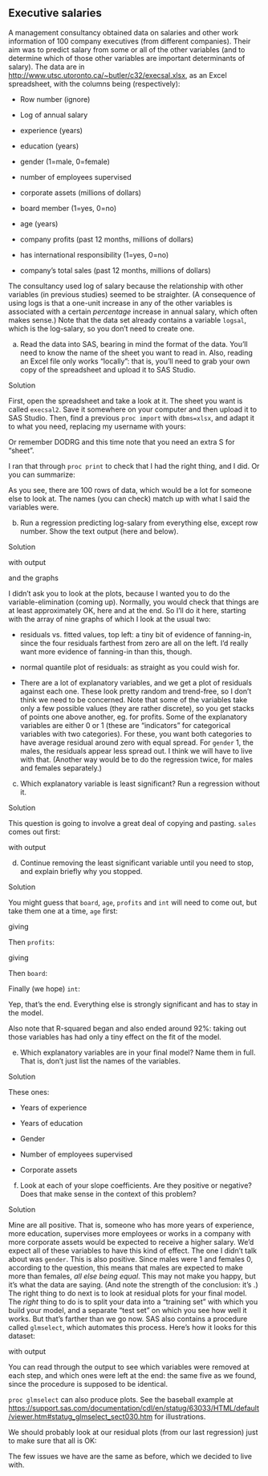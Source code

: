 ##  Executive salaries


 A management consultancy obtained data on salaries and other
work information of 100 company executives (from different
companies). Their aim was to predict salary from some or all of the
other variables (and to determine which of those other variables are
important determinants of salary). The data are in
[http://www.utsc.utoronto.ca/~butler/c32/execsal.xlsx](http://www.utsc.utoronto.ca/~butler/c32/execsal.xlsx), as an
Excel spreadsheet, with the
columns being (respectively):



* Row number (ignore)

* Log of annual salary

* experience (years)

* education (years)


* gender (1=male, 0=female)

* number of employees supervised

* corporate assets (millions of dollars)


* board member (1=yes, 0=no)

* age (years)

* company profits (past 12 months, millions of dollars)

* has international responsibility (1=yes, 0=no)


* company's total sales (past 12 months, millions of dollars)


The consultancy used log of salary because the relationship with other
variables (in previous studies) seemed to be straighter. (A
consequence of using logs is that a one-unit increase in any of the
other variables is associated with a certain *percentage*
increase in annual salary, which often makes sense.) Note that the
data set already contains a variable `logsal`, which is the
log-salary, so you don't need to create one.



(a) Read the data into SAS, bearing in mind the format of the
data. You'll need to know the name of the sheet you want to read
in. Also, reading an Excel file only works "locally": that is,
you'll need to grab your own copy of the spreadsheet and upload it
to SAS Studio.


Solution


First, open the spreadsheet and take a look at it. The sheet you
want is called `execsal2`. Save it somewhere on your
computer and then upload it to SAS Studio.
Then, find a previous `proc import` with
`dbms=xlsx`, and adapt it to what you need, replacing my
username with yours:

\begin{Datastep}
proc import
datafile='/home/ken/execsal.xlsx'
dbms=xlsx
out=salaries
replace;
sheet=execsal2;
getnames=yes;
\end{Datastep}

Or remember DODRG and this time note that you need an extra S for "sheet".

I ran that through `proc print` to check that I had the right
thing, and I did. Or you can summarize:

\begin{Sascode}[store=wucuz]
proc means;  
\end{Sascode}

\Listing[store=wucuz, fontsize=footnotesize]{wucuzz}

As you see, there are 100 rows of data, which would be a lot for
someone else to look at. The names (you can check) match up with what
I said the variables were.



(b) Run a regression predicting log-salary from everything else,
except row number. Show the text output (here and below).


Solution


\begin{Sascode}[store=exa]
proc reg;
model logsal=exp educ gender sup cass board age profits int sales;
\end{Sascode}

with output
\Listing[store=exa,fontsize=small]{exaa}

and the graphs

\Graphic[store=exa, scale=0.8]{exab}

I didn't ask you to look at the plots, because I wanted you to do the
variable-elimination (coming up). Normally, you would check that
things are at least approximately OK, here and at the end. So I'll do
it here, starting with the array of nine graphs of which I look at the
usual two:



* residuals vs.\ fitted values, top left: a tiny bit of evidence
of fanning-in, since the four residuals farthest from zero are all
on the left. I'd really want more evidence of fanning-in than this,
though.

* normal quantile plot of residuals: as straight as you could wish
for. 

* There are a lot of explanatory variables, and we get a plot of
residuals against each one. These look pretty random and trend-free,
so I don't think we need to be concerned. Note that some of the
variables take only a few possible values (they are rather
discrete), so you get stacks of points one above another, eg. for
profits. Some of the explanatory variables are either 0 or 1 (these
are "indicators" for categorical variables with two
categories). For these, you want both categories to have average
residual around zero with equal spread. For `gender` 1, the
males, the residuals appear less spread out. I think we will have to
live with that. (Another way would be to do the regression twice,
for males and females separately.)




(c) Which explanatory variable is least significant? Run a
regression without it.


Solution


This question is going to involve a great deal of copying and
pasting. `sales` comes out first:

\begin{Sascode}[store=exb]
proc reg;
model logsal=exp educ gender sup cass board age profits int;
\end{Sascode}

with output

\Listing[store=exb]{exbb}



(d) Continue removing the least significant variable until you
need to stop, and explain briefly why you stopped.


Solution


You might guess that `board`, `age`,  `profits` and
`int` will need to come out, but take them one at a
time, `age` first:
\begin{Sascode}[store=exc]
proc reg;
model logsal=exp educ gender sup cass board profits int;
\end{Sascode}

giving

\Listing[store=exc]{excc}

Then `profits`:

\begin{Sascode}[store=exd]
proc reg;
model logsal=exp educ gender sup cass board int;
\end{Sascode}

giving

\Listing[store=exd]{exdd}

Then `board`:

\begin{Sascode}[store=exe]
proc reg;
model logsal=exp educ gender sup cass int;
\end{Sascode}

\Listing[store=exe]{exee}

Finally (we hope) `int`:

\begin{Sascode}[store=exf]
proc reg;
model logsal=exp educ gender sup cass;
\end{Sascode}

\Listing[store=exf]{exff}
Yep, that's the end. Everything else is strongly significant and has
to stay in the model.

Also note that R-squared began and also ended around 92\%: taking out
those variables has had only a tiny effect on the fit of the model.



(e) Which explanatory variables are in your final model? Name them
in full. That is, don't just list the names of the variables.


Solution


These ones:


* Years of experience

* Years of education

* Gender

* Number of employees supervised

* Corporate assets




(f) Look at each of your slope coefficients. Are they positive or
negative? Does that make sense in the context of this problem?


Solution


Mine are all positive. That is, someone who has more years of
experience, more education, supervises more employees or works
in a company with more corporate assets would be expected to
receive a higher salary. We'd expect all of these variables to
have this kind of effect.
The one I didn't talk about was `gender`. This is also
positive. Since males were 1 and females 0, according to the
question, this means that males are expected to make more than
females, *all else being equal*. This may not make you
happy, but it's what the data are saying. (And note the strength
of the conclusion: it's \emph{after adjusting for any other
differences between males and females}.)
The right thing to do next is to look at residual plots for your
final model. The *right* thing to do is to split your data
into a "training set" with which you build your model, and a
separate "test set" on which you see how well it works. But
that's farther than we go now.
SAS also contains a procedure called `glmselect`, which
automates this process. Here's how it looks for this dataset:
\begin{Sascode}[store=exh]
proc glmselect;
model logsal=exp educ gender sup cass board age profits int sales
/ selection=backward;
\end{Sascode}

with output

\Listing[store=exh]{exhh}

You can read through the output to see which variables were removed at
each step, and which ones were left at the end: the same five as we
found, since the procedure is supposed to be identical. 

`proc glmselect` can also produce plots. See the baseball
example at
[https://support.sas.com/documentation/cdl/en/statug/63033/HTML/default/viewer.htm#statug_glmselect_sect030.htm](https://support.sas.com/documentation/cdl/en/statug/63033/HTML/default/viewer.htm#statug_glmselect_sect030.htm)
for illustrations. 

We should probably look at our residual plots (from our last
regression) just to make sure that all is OK:

\Graphic[store=exf, scale=0.7]{exfg}

The few issues we have are the same as before, which we decided to
live with.




